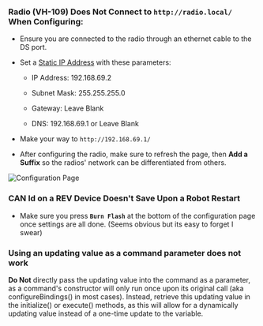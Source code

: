 
<Head>
    <title>2024-2025 Problems + Solutions - FEDS201</title>
    <meta property="og:title" content="2024-2025 Problems + Solutions - FEDS201" key="title" />
</Head>

### Radio (VH-109) Does Not Connect to `http://radio.local/` When Configuring:

- Ensure you are connected to the radio through an ethernet cable to the DS port.
- Set a [Static IP Address](https://www.trendnet.com/press/resource-library/how-to-set-static-ip-address) with these parameters:

    - IP Address: 192.168.69.2

    - Subnet Mask: 255.255.255.0

    - Gateway: Leave Blank

    - DNS: 192.168.69.1 or Leave Blank
- Make your way to `http://192.168.69.1/`
- After configuring the radio, make sure to refresh the page, then **Add a Suffix** so the radios' network can be differentiated from others.


![Configuration Page](https://docs.wpilib.org/en/stable/_images/configuration-page.webp)

### CAN Id on a REV Device Doesn't Save Upon a Robot Restart

- Make sure you press **`Burn Flash`** at the bottom of the configuration page once settings are all done. (Seems obvious but its easy to forget I swear)

### Using an updating value as a command parameter does not work

**Do Not** directly pass the updating value into the command as a parameter, as a command's constructor will only run once upon its original call (aka configureBindings() in most cases).
Instead, retrieve this updating value in the initialize() or execute() methods, as this will allow for a dynamically updating value instead of a one-time update to the variable. 
